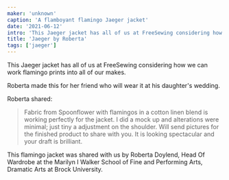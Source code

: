 ```yaml
---
maker: 'unknown'
caption: 'A flamboyant flamingo Jaeger jacket'
date: '2021-06-12'
intro: 'This Jaeger jacket has all of us at FreeSewing considering how we can work flamingo prints into all of our makes.'
title: 'Jaeger by Roberta'
tags: ['jaeger']
---
```


<!-- truncate -->

This Jaeger jacket has all of us at FreeSewing considering how we can work flamingo prints into all of our makes.

Roberta made this for her friend who will wear it at his daughter's wedding.

Roberta shared:

> Fabric from Spoonflower with flamingos in a cotton linen blend is working perfectly for the jacket. I did a mock up and alterations were minimal; just tiny a adjustment on the shoulder. Will send pictures for the finished product to share with you. It is looking spectacular and your draft is brilliant.

<Note>

This flamingo jacket was shared with us by Roberta Doylend, Head Of Wardrobe at the Marilyn I Walker School of Fine and Performing Arts, Dramatic Arts at Brock University.

</Note>
